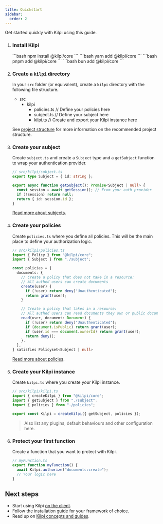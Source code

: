 ```yaml
---
title: Quickstart
sidebar:
  order: 2
---
```



Get started quickly with Kilpi using this guide.

<Steps>

1.  ### Install Kilpi

    <Tabs syncKey="package-manager">
      <TabItem label="npm">
        ```bash
        npm install @kilpi/core
        ```
      </TabItem>

      <TabItem label="yarn">
        ```bash
        yarn add @kilpi/core
        ```
      </TabItem>

      <TabItem label="pnpm">
        ```bash
        pnpm add @kilpi/core
        ```
      </TabItem>

      
      <TabItem label="bun">
        ```bash
        bun add @kilpi/core
        ```
      </TabItem>
    </Tabs>


2.  ### Create a `kilpi` directory

    In your `src` folder (or equivalent), create a `kilpi` directory with the following file structure.

    <FileTree>

    - src
      - kilpi
        - policies.ts // Define your policies here
        - subject.ts // Define your subject here
        - kilpi.ts // Create and export your Kilpi instance here

    </FileTree>

    See [project structure](/getting-started/project-structure) for more information on the recommended project structure.



3.  ### Create your subject

    Create `subject.ts` and create a `Subject` type and a `getSubject` function to wrap your authentication provider.

    ```ts
    // src/kilpi/subject.ts
    export type Subject = { id: string };

    export async function getSubject(): Promise<Subject | null> {
      const session = await getSession(); // From your auth provider
      if (!session) return null;
      return { id: session.id };
    }
    ```

    [Read more about subjects](/concepts/subject).

4.  ### Create your policies

    Create `policies.ts` where you define all policies. This will be the main place to define your authorization logic.

    ```ts
    // src/kilpi/policies.ts
    import { Policy } from "@kilpi/core";
    import { Subject } from "./subject";

    const policies = {
      documents: {
        // Create a policy that does not take in a resource:
        // All authed users can create documents
        create(user) {
          if (!user) return deny("Unauthenticated");
          return grant(user);
        }

        // Create a policy that takes in a resource:
        // All authed users can read documents they own or public documents
        read(user, document: Document) {
          if (!user) return deny("Unauthenticated");
          if (document.isPublic) return grant(user);
          if (user.id === document.ownerId) return grant(user);
          return deny();
        },
      },
    } satisfies Policyset<Subject | null>
    ```

    [Read more about policies](/concepts/policy).

5.  ### Create your Kilpi instance

    Create `kilpi.ts` where you create your Kilpi instance.

    ```ts
    // src/kilpi/kilpi.ts
    import { createKilpi } from "@kilpi/core";
    import { getSubject } from "./subject";
    import { policies } from "./policies";

    export const Kilpi = createKilpi({ getSubject, policies });
    ```

    > Also list any plugins, default behaviours and other configuration here.

6.  ### Protect your first function

    Create a function that you want to protect with Kilpi.

    ```ts
    // myFunction.ts
    export function myFunction() {
      await Kilpi.authorize("documents:create");
      // Your logic here
    }
    ```
</Steps>

## Next steps

- Start using Kilpi [on the client](/getting-started/usage-on-client).
- Follow the installation guide for your framework of choice.
-	Read up on [Kilpi concepts and guides](/concepts/authorization).
